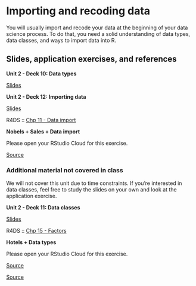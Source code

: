 # Importing and recoding data {#importing-recoding-data}

You will usually import and recode your data at the beginning of your data science process.
To do that, you need a solid understanding of data types, data classes, and ways to import data into R.

## Slides, application exercises, and references

::: slide-deck
**Unit 2 - Deck 10: Data types**

::: slides
[Slides](https://lukas-jue.github.io/intro-tidyverse-2023-january/slides/u2-d10-data-types/u2-d10-data-types.html#1)
:::
:::

::: slide-deck
**Unit 2 - Deck 12: Importing data**

::: slides
[Slides](https://lukas-jue.github.io/intro-tidyverse-2023-january/slides/u2-d12-data-import/u2-d12-data-import.html#1)
:::

::: reading
R4DS :: [Chp 11 - Data import](https://r4ds.had.co.nz/data-import.html)
:::
:::

::: application-exercise
**Nobels + Sales + Data import**

Please open your RStudio Cloud for this exercise.

::: source
[Source](https://github.com/lukas-jue/intro-tidyverse-2023-january/blob/master/docs/application-exercises/ae-06-nobels-sales-dataimport/nobels-csv.Rmd)
:::

<!-- ::: source -->

<!-- [Solution, `.Rmd` file](https://github.com/lukas-jue/intro-tidyverse-2023-january/blob/master/docs/application-exercises/ae-06-nobels-sales-dataimport/nobels-csv-solution.Rmd) -->

<!-- ::: -->
:::

<!-- ::: {.source} -->

<!-- [Source](https://github.com/lukas-jue/intro-tidyverse-2023-january/blob/master/docs/application-exercises/ae-06-nobels-sales-dataimport/sales-excel.Rmd) -->

<!-- ::: -->

<!-- ::: -->

### Additional material not covered in class

We will not cover this unit due to time constraints.
If you're interested in data classes, feel free to study the slides on your own and look at the application exercise.

::: slide-deck
**Unit 2 - Deck 11: Data classes**

::: slides
[Slides](https://lukas-jue.github.io/intro-tidyverse-2023-january/slides/u2-d11-data-classes/u2-d11-data-classes.html#1)
:::

::: reading
R4DS :: [Chp 15 - Factors](https://r4ds.had.co.nz/factors.html)
:::
:::

::: application-exercise
**Hotels + Data types**

Please open your RStudio Cloud for this exercise.

::: source
[Source](https://github.com/lukas-jue/intro-tidyverse-2023-january/blob/master/docs/application-exercises/ae-05-hotels-datatypes/hotels-forcats.Rmd)
:::

::: source
[Source](https://github.com/lukas-jue/intro-tidyverse-2023-january/blob/master/docs/application-exercises/ae-05-hotels-datatypes/type-coercion.Rmd)
:::
:::
